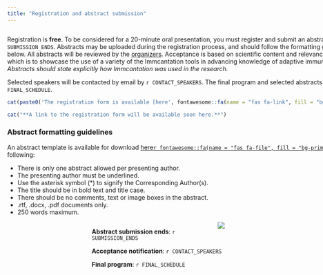 ```yaml
--- 
title: "Registration and abstract submission"
---
```


<!-- main text -->
<div style="max-width: 55rem; float:left;">
Registration is **free**<!-- and will be open until `r REGISTRATION_ENDS`-->. To be considered for a 20-minute oral presentation, you must register and submit an abstract by `r SUBMISSION_ENDS`. 
Abstracts may be uploaded during the registration process, and should follow the formatting guidelines described below. All abstracts will be reviewed by the [organizers](https://medicine.yale.edu/lab/kleinstein/people/). Acceptance is based on scientific content and relevance to the meeting goal, which is to showcase 
the use of a variety of the Immcantation tools in advancing knowledge of adaptive immune responses. *Abstracts should state explicitly how Immcantation was used in the research.*

Selected speakers will be contacted by email by `r CONTACT_SPEAKERS`.
The final program and selected abstracts will be published on `r FINAL_SCHEDULE`.


```r
cat(paste0('The registration form is available [here', fontawesome::fa(name = "fas fa-link", fill = "bg-primary"),'](',REGISTRATION_FORM,')'))
```

```r
cat("**A link to the registration form will be available soon here.**")
```

<!-- 
The registration form is available [here`r fontawesome::fa(name = "fas fa-link", fill = "bg-primary")`](`r REGISTRATION_FORM`).
-->

### Abstract formatting guidelines

An abstract template is available for download <a href="static/AbstractTemplate.docx">here`r fontawesome::fa(name = "fas fa-file", fill = "bg-primary")`</a>. Please note the following:

* There is only one abstract allowed per presenting author.
* The presenting author must be underlined.
* Use the asterisk symbol (*) to signify the Corresponding Author(s).
* The title should be in bold text and title case.
* There should be no comments, text or image boxes in the abstract.
* .rtf, .docx, .pdf  documents only.
* 250 words maximum.
</div>

<!-- side box -->
<div class="card text-white bg-primary mb-3" style="max-width: 35rem; float:right;">
<div class="card-header"><img src='static/immcantation-circle.png' style="max-width: 10rem; float:right;"></div>
<div class="card-body">
<div class="card-title"></div>
<div class="card-text">

<!-- <button type="button" class="btn btn-outline-primary">[Go to the <br> registration form](`r REGISTRATION_FORM`)</button> -->

**Abstract submission ends**: `r SUBMISSION_ENDS`

**Acceptance notification**: `r CONTACT_SPEAKERS`

**Final program**: `r FINAL_SCHEDULE`

<!--**Registration ends**: `r REGISTRATION_ENDS`-->

</div></div>
 </div>
